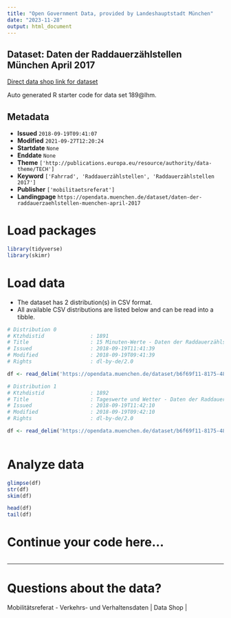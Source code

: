 ```yaml
---
title: "Open Government Data, provided by Landeshauptstadt München"
date: "2023-11-28"
output: html_document
---
```


## Dataset: Daten der Raddauerzählstellen München April 2017

[Direct data shop link for dataset](https://opendata.muenchen.de/dataset/daten-der-raddauerzaehlstellen-muenchen-april-2017)

Auto generated R starter code for data set 189@lhm.

## Metadata

- **Issued** `2018-09-19T09:41:07`
- **Modified** `2021-09-27T12:20:24`
- **Startdate** `None`
- **Enddate** `None`
- **Theme** `['http://publications.europa.eu/resource/authority/data-theme/TECH']`
- **Keyword** `['Fahrrad', 'Raddauerzählstellen', 'Raddauerzählstellen 2017']`
- **Publisher** `['mobilitaetsreferat']`
- **Landingpage** `https://opendata.muenchen.de/dataset/daten-der-raddauerzaehlstellen-muenchen-april-2017`


# Load packages

```r

library(tidyverse)
library(skimr)

```

# Load data

-   The dataset has 2 distribution(s) in CSV format.
-   All available CSV distributions are listed below and can be read into a tibble.

```r

# Distribution 0
# Ktzhdistid               : 1891
# Title                    : 15 Minuten-Werte - Daten der Raddauerzählstellen München April 2017
# Issued                   : 2018-09-19T11:41:39
# Modified                 : 2018-09-19T09:41:39
# Rights                   : dl-by-de/2.0

df <- read_delim('https://opendata.muenchen.de/dataset/b6f69f11-8175-4810-a5e5-699175f01744/resource/6743e71f-60a8-4223-9644-c95b96cd7251/download/rad20170415min.csv')

# Distribution 1
# Ktzhdistid               : 1892
# Title                    : Tageswerte und Wetter - Daten der Raddauerzählstellen München April 2017
# Issued                   : 2018-09-19T11:42:10
# Modified                 : 2018-09-19T09:42:10
# Rights                   : dl-by-de/2.0

df <- read_delim('https://opendata.muenchen.de/dataset/b6f69f11-8175-4810-a5e5-699175f01744/resource/71e42786-1992-4186-a0e3-17e41fda0108/download/rad201704tage.csv')



```

# Analyze data

```r

glimpse(df)
str(df)
skim(df)

head(df)
tail(df)

```

# Continue your code here...

```r

```

------------------------------------------------------------------------

# Questions about the data?

Mobilitätsreferat - Verkehrs- und Verhaltensdaten | Data Shop | 
